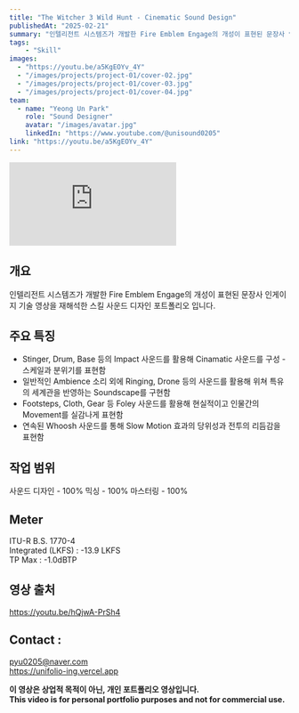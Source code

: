 ```yaml
---
title: "The Witcher 3 Wild Hunt - Cinematic Sound Design"
publishedAt: "2025-02-21"
summary: "인텔리전트 시스템즈가 개발한 Fire Emblem Engage의 개성이 표현된 문장사 인게이지 기술 영상을 재해석한 스킬 사운드 디자인 포트폴리오 입니다."
tags:
	- "Skill"
images:
  - "https://youtu.be/a5KgEOYv_4Y"
  - "/images/projects/project-01/cover-02.jpg"
  - "/images/projects/project-01/cover-03.jpg"
  - "/images/projects/project-01/cover-04.jpg"
team:
  - name: "Yeong Un Park"
    role: "Sound Designer"
    avatar: "/images/avatar.jpg"
    linkedIn: "https://www.youtube.com/@unisound0205"
link: "https://youtu.be/a5KgEOYv_4Y"
---
```


<div style={{ position: "relative", paddingBottom: "56.25%", height: 0, overflow: "hidden" }}>
  <iframe
    src="https://youtu.be/a5KgEOYv_4Y"
    style={{
      position: "absolute",
      top: 0,
      left: 0,
      width: "100%",
      height: "100%",
    }}
    frameborder="0"
    allow="accelerometer; autoplay; clipboard-write; encrypted-media; gyroscope; picture-in-picture"
    allowfullscreen
  ></iframe>
</div>

## 개요
인텔리전트 시스템즈가 개발한 Fire Emblem Engage의 개성이 표현된 문장사 인게이지 기술 영상을 재해석한 스킬 사운드 디자인 포트폴리오 입니다.

## 주요 특징
- Stinger, Drum, Base 등의 Impact 사운드를 활용해 Cinamatic 사운드를 구성 - 스케일과 분위기를 표현함
- 일반적인 Ambience 소리 외에 Ringing, Drone 등의 사운드를 활용해 위쳐 특유의 세계관을 반영하는 Soundscape를 구현함
- Footsteps, Cloth, Gear 등 Foley 사운드를 활용해 현실적이고 인물간의 Movement를 실감나게 표현함
- 연속된 Whoosh 사운드를 통해 Slow Motion 효과의 당위성과 전투의 리듬감을 표현함

## 작업 범위
사운드 디자인 - 100%
믹싱 - 100%
마스터링 - 100%

## Meter
ITU-R B.S. 1770-4<br/>
Integrated (LKFS) : -13.9 LKFS<br/>
TP Max : -1.0dBTP

## 영상 출처
https://youtu.be/hQjwA-PrSh4

## Contact :
pyu0205@naver.com<br/>
https://unifolio-ing.vercel.app

**이 영상은 상업적 목적이 아닌, 개인 포트폴리오 영상입니다.**<br/>
**This video is for personal portfolio purposes and not for commercial use.**